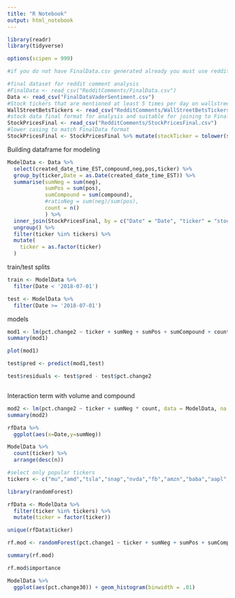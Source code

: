 ```yaml
---
title: "R Notebook"
output: html_notebook
---
```


```r
library(readr)
library(tidyverse)

options(scipen = 999)
```

```r
#if you do not have FinalData.csv generated already you must use redditsentiment.rmd to generate it on your local machine. The individual post and comment csv files should be pullable from git and found within their respective folders. 

#final dataset for reddit comment analysis 
#FinalData <- read_csv("RedditComments/FinalData.csv")
Data <- read_csv("FinalDataVaderSentiment.csv")
#Stock tickers that are mentioned at least 5 times per day on wallstreetbets - generated in RedditSentiment.rmd
WallStreetBetsTickers <- read_csv("RedditComments/WallStreetBetsTickers.csv")
#stock data final format for analysis and suitable for joining to Final Reddit Data (FinalData)
StockPricesFinal <- read_csv("RedditComments/StockPricesFinal.csv")
#lower casing to match FinalData format 
StockPricesFinal <- StockPricesFinal %>% mutate(stockTicker = tolower(stockTicker))
```

Building dataframe for modeling 
```r

ModelData <- Data %>% 
  select(created_date_time_EST,compound,neg,pos,ticker) %>% 
  group_by(ticker,Date = as.Date(created_date_time_EST)) %>% 
  summarise(sumNeg = sum(neg),
            sumPos = sum(pos),
            sumCompound = sum(compound),
            #ratioNeg = sum(neg)/sum(pos),
            count = n()
            ) %>% 
  inner_join(StockPricesFinal, by = c("Date" = "Date", "ticker" = "stockTicker") ) %>% 
  ungroup() %>%
  filter(ticker %in% tickers) %>% 
  mutate(
    ticker = as.factor(ticker)
  )

```

train/test splits
```r
train <- ModelData %>% 
  filter(Date < '2018-07-01')

test <- ModelData %>% 
  filter(Date >= '2018-07-01')
```


models
```r
mod1 <- lm(pct.change2 ~ ticker + sumNeg + sumPos + sumCompound + count, data = ModelData, na.action = na.exclude)
summary(mod1)

plot(mod1)

test$pred <- predict(mod1,test)

test$residuals <- test$pred - test$pct.change2



```

Interaction term with volume and compound
```r
mod2 <- lm(pct.change2 ~ ticker + sumNeg * count, data = ModelData, na.action = na.exclude)
summary(mod2)
```



```r
rfData %>% 
  ggplot(aes(x=Date,y=sumNeg))
```


```r
ModelData %>% 
  count(ticker) %>% 
  arrange(desc(n))

#select only popular tickers
tickers <- c("mu","amd","tsla","snap","nvda","fb","amzn","baba","aapl","ge","msft","nflx")
```

```r
library(randomForest)

rfData <- ModelData %>% 
  filter(ticker %in% tickers) %>% 
  mutate(ticker = factor(ticker))

unique(rfData$ticker)

rf.mod <- randomForest(pct.change1 ~ ticker + sumNeg + sumPos + sumCompound + count, data = rfData, na.action = na.exclude, type = regression)

summary(rf.mod)

rf.mod$importance
```


```r
ModelData %>% 
  ggplot(aes(pct.change30)) + geom_histogram(binwidth = .01)
```

```r

```

